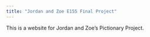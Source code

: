 ```yaml
---
title: "Jordan and Zoe E155 Final Project"
---
```


This is a website for Jordan and Zoe's Pictionary Project.
